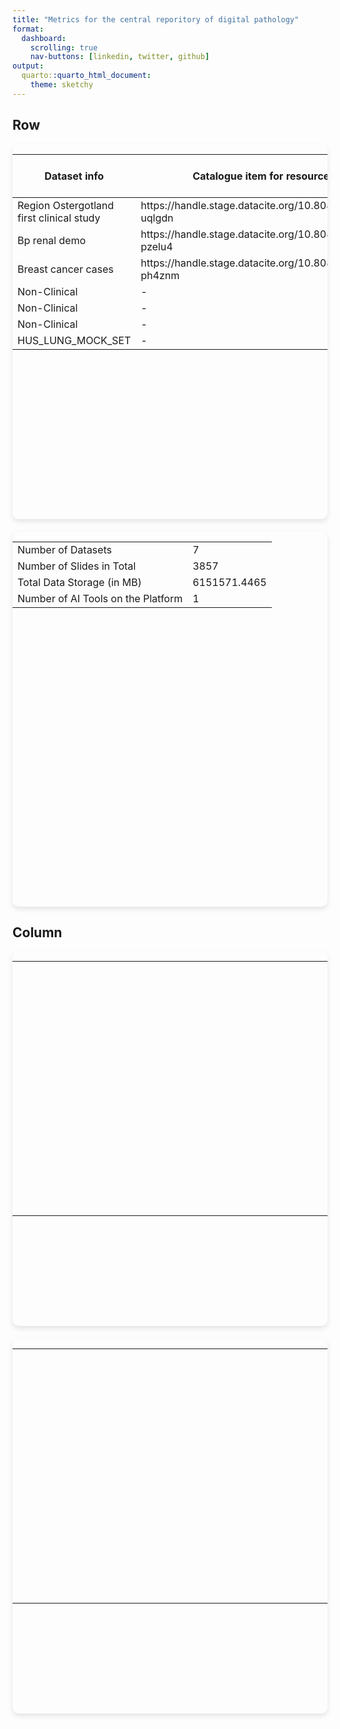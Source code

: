 ```yaml
---
title: "Metrics for the central reporitory of digital pathology"
format: 
  dashboard:
    scrolling: true
    nav-buttons: [linkedin, twitter, github]
output:
  quarto::quarto_html_document:
    theme: sketchy
---
```


##  Row {height=50%}
::: {.card title="Datasets"}
```{=html}
<table>
  <thead>
    <tr>
      <th>Dataset info</th>
      <th>Catalogue item for resource</th>
      <th>Number of slides</th>
    </tr>
  </thead>
  <tbody>
    <tr>
      <td>Region Ostergotland first clinical study</td>
      <td>https://handle.stage.datacite.org/10.80869/uwsu-uqlgdn</td>
      <td>76 (+361)</td>
    </tr>
    <tr>
      <td>Bp renal demo</td>
      <td>https://handle.stage.datacite.org/10.80869/cw8i-pzelu4</td>
      <td>26</td>
    </tr>
    <tr>
      <td>Breast cancer cases</td>
      <td>https://handle.stage.datacite.org/10.80869/jkju-ph4znm</td>
      <td>590</td>
    </tr>
    <tr>
      <td>Non-Clinical</td>
      <td>-</td>
      <td>1532</td>
    </tr>
    <tr>
      <td>Non-Clinical</td>
      <td>-</td>
      <td>971</td>
    </tr>
    <tr>
      <td>Non-Clinical</td>
      <td>-</td>
      <td>616</td>
    </tr>
    <tr>
      <td>HUS_LUNG_MOCK_SET</td>
      <td>-</td>
      <td>46</td>
    </tr>
  </tbody>
</table>
```
:::

::: {.card title="Numbers"}
```{=html}
<table>
    <tr>
      <td>Number of Datasets</td>
      <td>7</td>
    </tr>
    <tr>
      <td>Number of Slides in Total</td>
      <td>3857</td>
    </tr>
    <tr>
      <td>Total Data Storage (in MB)</td>
      <td>6151571.4465</td>
    </tr>
    <tr>
      <td>Number of AI Tools on the Platform</td>
      <td>1</td>
    </tr>
</table>
```
:::

##  Column {width=50%}
::: {.card title="Slides"}
```{=html}
<table>
    <tr>
      <td>
        <div id="slidesPieChart" style="width: 600px; height: 400px;"></div>
      </td>
    </tr>
</table>
```
:::

::: {.card title="Datasets"}
```{=html}
<table>
    <tr>
      <td>
        <div id="datasetPieChart" style="width: 600px; height: 400px;"></div>
      </td>
    </tr>
</table>
<script type="text/javascript" src="https://www.gstatic.com/charts/loader.js"></script>
<script type="text/javascript">
  google.charts.load('current', {'packages':['corechart']});
  google.charts.setOnLoadCallback(drawChart);

  function drawChart() {
    var data = google.visualization.arrayToDataTable([
      ['Category', 'Number of Slides'],
      ['Slides from Animal Species', 3119],
      ['Slides from Humans', 738]
    ]);

    var options = {
      title: 'Proportion of Slides by Source',
      pieHole: 0.4,
      colors: ['#1f77b4', '#ff7f0e']
    };

    var chart = new google.visualization.PieChart(document.getElementById('slidesPieChart'));
    chart.draw(data, options);
  }
</script>

<script type="text/javascript">
  google.charts.load('current', {'packages':['corechart']});
  google.charts.setOnLoadCallback(drawChart);

  function drawChart() {
    var data = google.visualization.arrayToDataTable([
      ['Category', 'Number of Items'],
      ['Datasets from Animal Species', 3],
      ['Datasets from Humans', 4]
    ]);

    var options = {
      title: 'Proportion of Datasets by Source',
      pieHole: 0.4,
      colors: ['#1f77b4', '#ff7f0e']
    };

    var chart = new google.visualization.PieChart(document.getElementById('datasetPieChart'));
    chart.draw(data, options);
  }
</script>

```

:::

<style>
  .dashboard {
    display: flex;
    justify-content: space-around;
    flex-wrap: wrap;
  }
  .card {
    /* width: 45%; */
    height: 600px;
    margin-bottom: 20px;
    box-shadow: 0 4px 8px rgba(0, 0, 0, 0.1);
    border-radius: 10px;
    overflow: hidden;
  }
  .card-header {
    background-color: #007bff;
    color: white;
    padding: 10px;
    text-align: center;
    font-weight: bold;
  }
  /* .card-body {
    padding: 20px;
  } */
  ul {
    list-style-type: none;
    padding: 0;
  }
  li {
    margin-bottom: 10px;
  }
</style>
